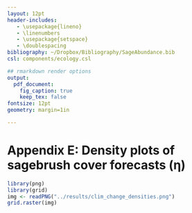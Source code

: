 ```yaml
---
layout: 12pt
header-includes:
   - \usepackage{lineno}
   - \linenumbers
   - \usepackage{setspace}
   - \doublespacing
bibliography: ~/Dropbox/Bibliography/SageAbundance.bib
csl: components/ecology.csl

## rmarkdown render options
output:
  pdf_document:
    fig_caption: true
    keep_tex: false
fontsize: 12pt
geometry: margin=1in

---
```


\renewcommand\thefigure{E\arabic{figure}}  

Appendix E: Density plots of sagebrush cover forecasts ($\boldsymbol{\eta}$)
==============================================================================

```r
library(png)
library(grid)
img <- readPNG("../results/clim_change_densities.png")
grid.raster(img)
```
